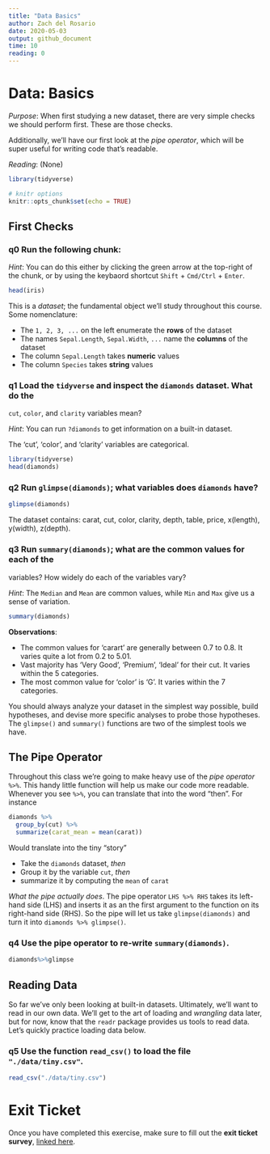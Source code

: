 ```yaml
---
title: "Data Basics"
author: Zach del Rosario
date: 2020-05-03
output: github_document
time: 10
reading: 0
---
```


# Data: Basics

*Purpose*: When first studying a new dataset, there are very simple checks we should perform first. These are those checks.

Additionally, we'll have our first look at the *pipe operator*, which will be super useful for writing code that's readable.

*Reading*: (None)

```r
library(tidyverse)
```

```r
# knitr options
knitr::opts_chunk$set(echo = TRUE)
```

## First Checks

<!-- -------------------------------------------------- -->

### **q0** Run the following chunk:

*Hint*: You can do this either by clicking the green arrow at the top-right of the chunk, or by using the keybaord shortcut `Shift` + `Cmd/Ctrl` + `Enter`.

```r
head(iris)
```

This is a *dataset*; the fundamental object we'll study throughout this course. Some nomenclature:

-   The `1, 2, 3, ...` on the left enumerate the **rows** of the dataset
-   The names `Sepal.Length`, `Sepal.Width`, `...` name the **columns** of the dataset
-   The column `Sepal.Length` takes **numeric** values
-   The column `Species` takes **string** values

### **q1** Load the `tidyverse` and inspect the `diamonds` dataset. What do the

`cut`, `color`, and `clarity` variables mean?

*Hint*: You can run `?diamonds` to get information on a built-in dataset.

The 'cut', 'color', and 'clarity' variables are categorical.

```r
library(tidyverse)
head(diamonds)
```

### **q2** Run `glimpse(diamonds)`; what variables does `diamonds` have?

```r
glimpse(diamonds)
```

The dataset contains: carat, cut, color, clarity, depth, table, price, x(length), y(width), z(depth).

### **q3** Run `summary(diamonds)`; what are the common values for each of the

variables? How widely do each of the variables vary?

*Hint*: The `Median` and `Mean` are common values, while `Min` and `Max` give us a sense of variation.

```r
summary(diamonds)
```

**Observations**:

-   The common values for 'carart' are generally between 0.7 to 0.8. It varies quite a lot from 0.2 to 5.01.
-   Vast majority has 'Very Good', 'Premium', 'Ideal' for their cut. It varies within the 5 categories.
-   The most common value for 'color' is 'G'. It varies within the 7 categories.

You should always analyze your dataset in the simplest way possible, build hypotheses, and devise more specific analyses to probe those hypotheses. The `glimpse()` and `summary()` functions are two of the simplest tools we have.

## The Pipe Operator

<!-- -------------------------------------------------- -->

Throughout this class we're going to make heavy use of the *pipe operator* `%>%`. This handy little function will help us make our code more readable. Whenever you see `%>%`, you can translate that into the word "then". For instance

```r
diamonds %>%
  group_by(cut) %>%
  summarize(carat_mean = mean(carat))
```

Would translate into the tiny "story"

-   Take the `diamonds` dataset, *then*
-   Group it by the variable `cut`, *then*
-   summarize it by computing the `mean` of `carat`

*What the pipe actually does*. The pipe operator `LHS %>% RHS` takes its left-hand side (LHS) and inserts it as an the first argument to the function on its right-hand side (RHS). So the pipe will let us take `glimpse(diamonds)` and turn it into `diamonds %>% glimpse()`.

### **q4** Use the pipe operator to re-write `summary(diamonds)`.

```r
diamonds%>%glimpse
```

## Reading Data

<!-- -------------------------------------------------- -->

So far we've only been looking at built-in datasets. Ultimately, we'll want to read in our own data. We'll get to the art of loading and *wrangling* data later, but for now, know that the `readr` package provides us tools to read data. Let's quickly practice loading data below.

### **q5** Use the function `read_csv()` to load the file `"./data/tiny.csv"`.

```r
read_csv("./data/tiny.csv")
```

<!-- include-exit-ticket -->

# Exit Ticket

<!-- -------------------------------------------------- -->

Once you have completed this exercise, make sure to fill out the **exit ticket survey**, [linked here](https://docs.google.com/forms/d/e/1FAIpQLSeuq2LFIwWcm05e8-JU84A3irdEL7JkXhMq5Xtoalib36LFHw/viewform?usp=pp_url&entry.693978880=e-data00-basics-assignment.Rmd).

